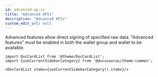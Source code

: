 ```yaml
---
id: advanced-ap-is
title: "Advanced APIs"
description: "Advanced APIs"
custom_edit_url: null
---
```




Advanced features allow direct signing of specified raw data. "Advanced features" must be enabled in both the wallet group and wallet to be available.



```mdx-code-block
import DocCardList from '@theme/DocCardList';
import {useCurrentSidebarCategory} from '@docusaurus/theme-common';

<DocCardList items={useCurrentSidebarCategory().items}/>
```
      